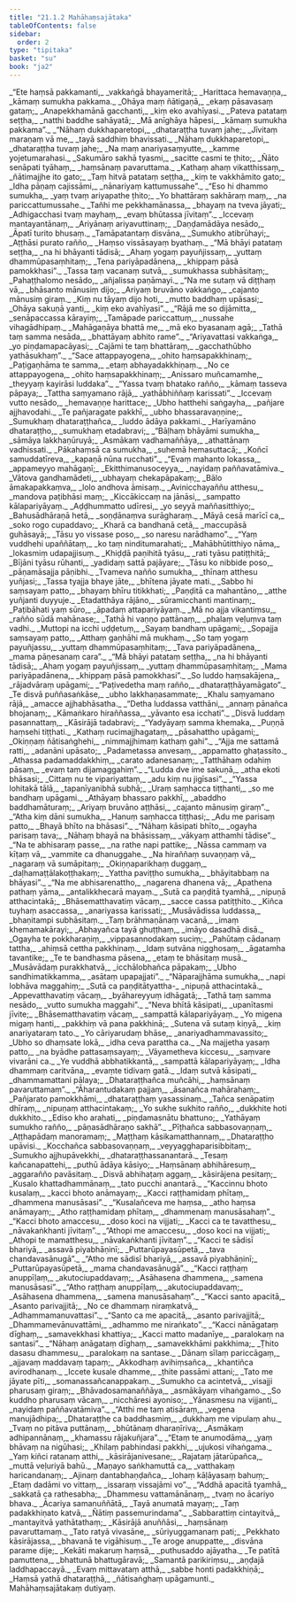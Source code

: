 ```yaml
---
title: "21.1.2 Mahāhaṃsajātaka"
tableOfContents: false
sidebar:
  order: 2
type: "tipitaka"
basket: "su"
book: "ja2"
---
```



<DynamicBreadcrumb />

<Division number="89" book="ja2" bookNo="23" page="90">

<Paragraph number="860" type="verses" book="ja2">
_“Ete haṃsā pakkamanti,_  
_vakkaṅgā bhayameritā;_  
_Harittaca hemavaṇṇa,_  
_kāmaṃ sumukha pakkama._  

</Paragraph>

</Division>
<Division number="90" book="ja2" bookNo="23" page="90">

<Paragraph number="861" type="verses" book="ja2">
_Ohāya maṃ ñātigaṇā,_  
_ekaṃ pāsavasaṃ gataṃ;_  
_Anapekkhamānā gacchanti,_  
_kiṃ eko avahīyasi._  

</Paragraph>

</Division>
<Division number="91" book="ja2" bookNo="23" page="90">

<Paragraph number="862" type="verses" book="ja2">
_Pateva patataṃ seṭṭha,_  
_natthi baddhe sahāyatā;_  
_Mā anīghāya hāpesi,_  
_kāmaṃ sumukha pakkama”._  

</Paragraph>

</Division>
<Division number="92" book="ja2" bookNo="23" page="90">

<Paragraph number="863" type="verses" book="ja2">
_“Nāhaṃ dukkhaparetopi,_  
_dhataraṭṭha tuvaṃ jahe;_  
_Jīvitaṃ maraṇaṃ vā me,_  
_tayā saddhiṃ bhavissati._  

</Paragraph>

</Division>
<Division number="93" book="ja2" bookNo="23" page="90">

<Paragraph number="864" type="verses" book="ja2">
_Nāhaṃ dukkhaparetopi,_  
_dhataraṭṭha tuvaṃ jahe;_  
_Na maṃ anariyasaṃyutte,_  
_kamme yojetumarahasi._  

</Paragraph>

</Division>
<Division number="94" book="ja2" bookNo="23" page="90">

<Paragraph number="865" type="verses" book="ja2">
_Sakumāro sakhā tyasmi,_  
_sacitte casmi te ṭhito;_  
_Ñāto senāpati tyāhaṃ,_  
_haṃsānaṃ pavaruttama._  

</Paragraph>

</Division>
<Division number="95" book="ja2" bookNo="23" page="91">

<Paragraph number="866" type="verses" book="ja2">
_Kathaṃ ahaṃ vikatthissaṃ,_  
_ñātimajjhe ito gato;_  
_Taṃ hitvā patataṃ seṭṭha,_  
_kiṃ te vakkhāmito gato;_  
_Idha pāṇaṃ cajissāmi,_  
_nānariyaṃ kattumussahe”._  

</Paragraph>

</Division>
<Division number="96" book="ja2" bookNo="23" page="91">

<Paragraph number="867" type="verses" book="ja2">
_“Eso hi dhammo sumukha,_  
_yaṃ tvaṃ ariyapathe ṭhito;_  
_Yo bhattāraṃ sakhāraṃ maṃ,_  
_na pariccattumussahe._  

</Paragraph>

</Division>
<Division number="97" book="ja2" bookNo="23" page="91">

<Paragraph number="868" type="verses" book="ja2">
_Tañhi me pekkhamānassa,_  
_bhayaṃ na tveva jāyati;_  
_Adhigacchasi tvaṃ mayhaṃ,_  
_evaṃ bhūtassa jīvitaṃ”._  

</Paragraph>

</Division>
<Division number="98" book="ja2" bookNo="23" page="91">

<Paragraph number="869" type="verses" book="ja2">
_Iccevaṃ mantayantānaṃ,_  
_Ariyānaṃ ariyavuttinaṃ;_  
_Daṇḍamādāya nesādo,_  
_Āpatī turito bhusaṃ._  

</Paragraph>

</Division>
<Division number="99" book="ja2" bookNo="23" page="91">

<Paragraph number="870" type="verses" book="ja2">
_Tamāpatantaṃ disvāna,_  
_Sumukho atibrūhayi;_  
_Aṭṭhāsi purato rañño,_  
_Haṃso vissāsayaṃ byathaṃ._  

</Paragraph>

</Division>
<Division number="100" book="ja2" bookNo="23" page="91">

<Paragraph number="871" type="verses" book="ja2">
_“Mā bhāyi patataṃ seṭṭha,_  
_na hi bhāyanti tādisā;_  
_Ahaṃ yogaṃ payuñjissaṃ,_  
_yuttaṃ dhammūpasaṃhitaṃ;_  
_Tena pariyāpadānena,_  
_khippaṃ pāsā pamokkhasi”._  

</Paragraph>

</Division>
<Division number="101" book="ja2" bookNo="23" page="91">

<Paragraph number="872" type="verses" book="ja2">
_Tassa taṃ vacanaṃ sutvā,_  
_sumukhassa subhāsitaṃ;_  
_Pahaṭṭhalomo nesādo,_  
_añjalissa paṇāmayi._  

</Paragraph>

</Division>
<Division number="102" book="ja2" bookNo="23" page="91">

<Paragraph number="873" type="verses" book="ja2">
_“Na me sutaṃ vā diṭṭhaṃ vā,_  
_bhāsanto mānusiṃ dijo;_  
_Ariyaṃ bruvāno vakkaṅgo,_  
_cajanto mānusiṃ giraṃ._  

</Paragraph>

</Division>
<Division number="103" book="ja2" bookNo="23" page="91">

<Paragraph number="874" type="verses" book="ja2">
_Kiṃ nu tāyaṃ dijo hoti,_  
_mutto baddhaṃ upāsasi;_  
_Ohāya sakuṇā yanti,_  
_kiṃ eko avahīyasi”._  

</Paragraph>

</Division>
<Division number="104" book="ja2" bookNo="23" page="91">

<Paragraph number="875" type="verses" book="ja2">
_“Rājā me so dijāmitta,_  
_senāpaccassa kārayiṃ;_  
_Tamāpade pariccattuṃ,_  
_nussahe vihagādhipaṃ._  

</Paragraph>

</Division>
<Division number="105" book="ja2" bookNo="23" page="91">

<Paragraph number="876" type="verses" book="ja2">
_Mahāgaṇāya bhattā me,_  
_mā eko byasanaṃ agā;_  
_Tathā taṃ samma nesāda,_  
_bhattāyaṃ abhito rame”._  

</Paragraph>

</Division>
<Division number="106" book="ja2" bookNo="23" page="92">

<Paragraph number="877" type="verses" book="ja2">
_“Ariyavattasi vakkaṅga,_  
_yo piṇḍamapacāyasi;_  
_Cajāmi te taṃ bhattāraṃ,_  
_gacchathūbho yathāsukhaṃ”._  

</Paragraph>

</Division>
<Division number="107" book="ja2" bookNo="23" page="92">

<Paragraph number="878" type="verses" book="ja2">
_“Sace attappayogena,_  
_ohito haṃsapakkhinaṃ;_  
_Paṭigaṇhāma te samma,_  
_etaṃ abhayadakkhiṇaṃ._  

</Paragraph>

</Division>
<Division number="108" book="ja2" bookNo="23" page="92">

<Paragraph number="879" type="verses" book="ja2">
_No ce attappayogena,_  
_ohito haṃsapakkhinaṃ;_  
_Anissaro muñcamamhe,_  
_theyyaṃ kayirāsi luddaka”._  

</Paragraph>

</Division>
<Division number="109" book="ja2" bookNo="23" page="92">

<Paragraph number="880" type="verses" book="ja2">
_“Yassa tvaṃ bhatako rañño,_  
_kāmaṃ tasseva pāpaya;_  
_Tattha saṃyamano rājā,_  
_yathābhiññaṃ karissati”._  

</Paragraph>

</Division>
<Division number="110" book="ja2" bookNo="23" page="92">

<Paragraph number="881" type="verses" book="ja2">
_Iccevaṃ vutto nesādo,_  
_hemavaṇṇe harittace;_  
_Ubho hatthehi saṅgayha,_  
_pañjare ajjhavodahi._  

</Paragraph>

</Division>
<Division number="111" book="ja2" bookNo="23" page="92">

<Paragraph number="882" type="verses" book="ja2">
_Te pañjaragate pakkhī,_  
_ubho bhassaravaṇṇine;_  
_Sumukhaṃ dhataraṭṭhañca,_  
_luddo ādāya pakkami._  

</Paragraph>

</Division>
<Division number="112" book="ja2" bookNo="23" page="92">

<Paragraph number="883" type="verses" book="ja2">
_Harīyamāno dhataraṭṭho,_  
_sumukhaṃ etadabravi;_  
_“Bāḷhaṃ bhāyāmi sumukha,_  
_sāmāya lakkhaṇūruyā;_  
_Asmākaṃ vadhamaññāya,_  
_athattānaṃ vadhissati._  

</Paragraph>

</Division>
<Division number="113" book="ja2" bookNo="23" page="92">

<Paragraph number="884" type="verses" book="ja2">
_Pākahaṃsā ca sumukha,_  
_suhemā hemasuttacā;_  
_Koñcī samuddatīreva,_  
_kapaṇā nūna rucchati”._  

</Paragraph>

</Division>
<Division number="114" book="ja2" bookNo="23" page="92">

<Paragraph number="885" type="verses" book="ja2">
_“Evaṃ mahanto lokassa,_  
_appameyyo mahāgaṇī;_  
_Ekitthimanusoceyya,_  
_nayidaṃ paññavatāmiva._  

</Paragraph>

</Division>
<Division number="115" book="ja2" bookNo="23" page="92">

<Paragraph number="886" type="verses" book="ja2">
_Vātova gandhamādeti,_  
_ubhayaṃ chekapāpakaṃ;_  
_Bālo āmakapakkaṃva,_  
_lolo andhova āmisaṃ._  

</Paragraph>

</Division>
<Division number="116" book="ja2" bookNo="23" page="92">

<Paragraph number="887" type="verses" book="ja2">
_Avinicchayaññu atthesu,_  
_mandova paṭibhāsi maṃ;_  
_Kiccākiccaṃ na jānāsi,_  
_sampatto kālapariyāyaṃ._  

</Paragraph>

</Division>
<Division number="117" book="ja2" bookNo="23" page="92">

<Paragraph number="888" type="verses" book="ja2">
_Aḍḍhummatto udīresi,_  
_yo seyyā maññasitthiyo;_  
_Bahusādhāraṇā hetā,_  
_soṇḍānaṃva surāgharaṃ._  

</Paragraph>

</Division>
<Division number="118" book="ja2" bookNo="23" page="93">

<Paragraph number="889" type="verses" book="ja2">
_Māyā cesā marīcī ca,_  
_soko rogo cupaddavo;_  
_Kharā ca bandhanā cetā,_  
_maccupāsā guhāsayā;_  
_Tāsu yo vissase poso,_  
_so naresu narādhamo”._  

</Paragraph>

</Division>
<Division number="119" book="ja2" bookNo="23" page="93">

<Paragraph number="890" type="verses" book="ja2">
_“Yaṃ vuddhehi upaññātaṃ,_  
_ko taṃ ninditumarahati;_  
_Mahābhūtitthiyo nāma,_  
_lokasmiṃ udapajjisuṃ._  

</Paragraph>

</Division>
<Division number="120" book="ja2" bookNo="23" page="93">

<Paragraph number="891" type="verses" book="ja2">
_Khiḍḍā paṇihitā tyāsu,_  
_rati tyāsu patiṭṭhitā;_  
_Bījāni tyāsu rūhanti,_  
_yadidaṃ sattā pajāyare;_  
_Tāsu ko nibbide poso,_  
_pāṇamāsajja pāṇibhi._  

</Paragraph>

</Division>
<Division number="121" book="ja2" bookNo="23" page="93">

<Paragraph number="892" type="verses" book="ja2">
_Tvameva nañño sumukha,_  
_thīnaṃ atthesu yuñjasi;_  
_Tassa tyajja bhaye jāte,_  
_bhītena jāyate mati._  

</Paragraph>

</Division>
<Division number="122" book="ja2" bookNo="23" page="93">

<Paragraph number="893" type="verses" book="ja2">
_Sabbo hi saṃsayaṃ patto,_  
_bhayaṃ bhīru titikkhati;_  
_Paṇḍitā ca mahantāno,_  
_atthe yuñjanti duyyuje._  

</Paragraph>

</Division>
<Division number="123" book="ja2" bookNo="23" page="93">

<Paragraph number="894" type="verses" book="ja2">
_Etadatthāya rājāno,_  
_sūramicchanti mantinaṃ;_  
_Paṭibāhati yaṃ sūro,_  
_āpadaṃ attapariyāyaṃ._  

</Paragraph>

</Division>
<Division number="124" book="ja2" bookNo="23" page="93">

<Paragraph number="895" type="verses" book="ja2">
_Mā no ajja vikantiṃsu,_  
_rañño sūdā mahānase;_  
_Tathā hi vaṇṇo pattānaṃ,_  
_phalaṃ veḷuṃva taṃ vadhi._  

</Paragraph>

</Division>
<Division number="125" book="ja2" bookNo="23" page="93">

<Paragraph number="896" type="verses" book="ja2">
_Muttopi na icchi uḍḍetuṃ,_  
_Sayaṃ bandhaṃ upāgami;_  
_Sopajja saṃsayaṃ patto,_  
_Atthaṃ gaṇhāhi mā mukhaṃ._  

</Paragraph>

</Division>
<Division number="126" book="ja2" bookNo="23" page="93">

<Paragraph number="897" type="verses" book="ja2">
_So taṃ yogaṃ payuñjassu,_  
_yuttaṃ dhammūpasaṃhitaṃ;_  
_Tava pariyāpadānena,_  
_mama pāṇesanaṃ cara”._  

</Paragraph>

</Division>
<Division number="127" book="ja2" bookNo="23" page="93">

<Paragraph number="898" type="verses" book="ja2">
_“Mā bhāyi patataṃ seṭṭha,_  
_na hi bhāyanti tādisā;_  
_Ahaṃ yogaṃ payuñjissaṃ,_  
_yuttaṃ dhammūpasaṃhitaṃ;_  
_Mama pariyāpadānena,_  
_khippaṃ pāsā pamokkhasi”._  

</Paragraph>

</Division>
<Division number="128" book="ja2" bookNo="23" page="93">

<Paragraph number="899" type="verses" book="ja2">
_So luddo haṃsakājena,_  
_rājadvāraṃ upāgami;_  
_“Paṭivedetha maṃ rañño,_  
_dhataraṭṭhāyamāgato”._  

</Paragraph>

</Division>
<Division number="129" book="ja2" bookNo="23" page="94">

<Paragraph number="900" type="verses" book="ja2">
_Te disvā puññasaṅkāse,_  
_ubho lakkhaṇasammate;_  
_Khalu saṃyamano rājā,_  
_amacce ajjhabhāsatha._  

</Paragraph>

</Division>
<Division number="130" book="ja2" bookNo="23" page="94">

<Paragraph number="901" type="verses" book="ja2">
_“Detha luddassa vatthāni,_  
_annaṃ pānañca bhojanaṃ;_  
_Kāmaṅkaro hiraññassa,_  
_yāvanto esa icchati”._  

</Paragraph>

</Division>
<Division number="131" book="ja2" bookNo="23" page="94">

<Paragraph number="902" type="verses" book="ja2">
_Disvā luddaṃ pasannattaṃ,_  
_Kāsirājā tadabravi;_  
_“Yadyāyaṃ samma khemaka,_  
_Puṇṇā haṃsehi tiṭṭhati._  

</Paragraph>

</Division>
<Division number="132" book="ja2" bookNo="23" page="94">

<Paragraph number="903" type="verses" book="ja2">
_Kathaṃ rucimajjhagataṃ,_  
_pāsahattho upāgami;_  
_Okiṇṇaṃ ñātisaṅghehi,_  
_nimmajjhimaṃ kathaṃ gahi”._  

</Paragraph>

</Division>
<Division number="133" book="ja2" bookNo="23" page="94">

<Paragraph number="904" type="verses" book="ja2">
_“Ajja me sattamā ratti,_  
_adanāni upāsato;_  
_Padametassa anvesaṃ,_  
_appamatto ghaṭassito._  

</Paragraph>

</Division>
<Division number="134" book="ja2" bookNo="23" page="94">

<Paragraph number="905" type="verses" book="ja2">
_Athassa padamaddakkhiṃ,_  
_carato adanesanaṃ;_  
_Tatthāhaṃ odahiṃ pāsaṃ,_  
_evaṃ taṃ dijamaggahiṃ”._  

</Paragraph>

</Division>
<Division number="135" book="ja2" bookNo="23" page="94">

<Paragraph number="906" type="verses" book="ja2">
_“Ludda dve ime sakuṇā,_  
_atha ekoti bhāsasi;_  
_Cittaṃ nu te vipariyattaṃ,_  
_adu kiṃ nu jigīsasi”._  

</Paragraph>

</Division>
<Division number="136" book="ja2" bookNo="23" page="94">

<Paragraph number="907" type="verses" book="ja2">
_“Yassa lohitakā tālā,_  
_tapanīyanibhā subhā;_  
_Uraṃ saṃhacca tiṭṭhanti,_  
_so me bandhaṃ upāgami._  

</Paragraph>

</Division>
<Division number="137" book="ja2" bookNo="23" page="94">

<Paragraph number="908" type="verses" book="ja2">
_Athāyaṃ bhassaro pakkhī,_  
_abaddho baddhamāturaṃ;_  
_Ariyaṃ bruvāno aṭṭhāsi,_  
_cajanto mānusiṃ giraṃ”._  

</Paragraph>

</Division>
<Division number="138" book="ja2" bookNo="23" page="94">

<Paragraph number="909" type="verses" book="ja2">
_“Atha kiṃ dāni sumukha,_  
_Hanuṃ saṃhacca tiṭṭhasi;_  
_Adu me parisaṃ patto,_  
_Bhayā bhīto na bhāsasi”._  

</Paragraph>

</Division>
<Division number="139" book="ja2" bookNo="23" page="94">

<Paragraph number="910" type="verses" book="ja2">
_“Nāhaṃ kāsipati bhīto,_  
_ogayha parisaṃ tava;_  
_Nāhaṃ bhayā na bhāsissaṃ,_  
_vākyaṃ atthamhi tādise”._  

</Paragraph>

</Division>
<Division number="140" book="ja2" bookNo="23" page="94">

<Paragraph number="911" type="verses" book="ja2">
_“Na te abhisaraṃ passe,_  
_na rathe napi pattike;_  
_Nāssa cammaṃ va kīṭaṃ vā,_  
_vammite ca dhanuggahe._  

</Paragraph>

</Division>
<Division number="141" book="ja2" bookNo="23" page="95">

<Paragraph number="912" type="verses" book="ja2">
_Na hiraññaṃ suvaṇṇaṃ vā,_  
_nagaraṃ vā sumāpitaṃ;_  
_Okiṇṇaparikhaṃ duggaṃ,_  
_daḷhamaṭṭālakoṭṭhakaṃ;_  
_Yattha paviṭṭho sumukha,_  
_bhāyitabbaṃ na bhāyasi”._  

</Paragraph>

</Division>
<Division number="142" book="ja2" bookNo="23" page="95">

<Paragraph number="913" type="verses" book="ja2">
_“Na me abhisarenattho,_  
_nagarena dhanena vā;_  
_Apathena pathaṃ yāma,_  
_antalikkhecarā mayaṃ._  

</Paragraph>

</Division>
<Division number="143" book="ja2" bookNo="23" page="95">

<Paragraph number="914" type="verses" book="ja2">
_Sutā ca paṇḍitā tyamhā,_  
_nipuṇā atthacintakā;_  
_Bhāsematthavatiṃ vācaṃ,_  
_sacce cassa patiṭṭhito._  

</Paragraph>

</Division>
<Division number="144" book="ja2" bookNo="23" page="95">

<Paragraph number="915" type="verses" book="ja2">
_Kiñca tuyhaṃ asaccassa,_  
_anariyassa karissati;_  
_Musāvādissa luddassa,_  
_bhaṇitampi subhāsitaṃ._  

</Paragraph>

</Division>
<Division number="145" book="ja2" bookNo="23" page="95">

<Paragraph number="916" type="verses" book="ja2">
_Taṃ brāhmaṇānaṃ vacanā,_  
_imaṃ khemamakārayi;_  
_Abhayañca tayā ghuṭṭhaṃ,_  
_imāyo dasadhā disā._  

</Paragraph>

</Division>
<Division number="146" book="ja2" bookNo="23" page="95">

<Paragraph number="917" type="verses" book="ja2">
_Ogayha te pokkharaṇiṃ,_  
_vippasannodakaṃ suciṃ;_  
_Pahūtaṃ cādanaṃ tattha,_  
_ahiṃsā cettha pakkhinaṃ._  

</Paragraph>

</Division>
<Division number="147" book="ja2" bookNo="23" page="95">

<Paragraph number="918" type="verses" book="ja2">
_Idaṃ sutvāna nigghosaṃ,_  
_āgatamha tavantike;_  
_Te te bandhasma pāsena,_  
_etaṃ te bhāsitaṃ musā._  

</Paragraph>

</Division>
<Division number="148" book="ja2" bookNo="23" page="95">

<Paragraph number="919" type="verses" book="ja2">
_Musāvādaṃ purakkhatvā,_  
_icchālobhañca pāpakaṃ;_  
_Ubho sandhimatikkamma,_  
_asātaṃ upapajjati”._  

</Paragraph>

</Division>
<Division number="149" book="ja2" bookNo="23" page="95">

<Paragraph number="920" type="verses" book="ja2">
_“Nāparajjhāma sumukha,_  
_napi lobhāva maggahiṃ;_  
_Sutā ca paṇḍitātyattha-_  
_nipuṇā atthacintakā._  

</Paragraph>

</Division>
<Division number="150" book="ja2" bookNo="23" page="95">

<Paragraph number="921" type="verses" book="ja2">
_Appevatthavatiṃ vācaṃ,_  
_byāhareyyuṃ idhāgatā;_  
_Tathā taṃ samma nesādo,_  
_vutto sumukha maggahi”._  

</Paragraph>

</Division>
<Division number="151" book="ja2" bookNo="23" page="95">

<Paragraph number="922" type="verses" book="ja2">
_“Neva bhītā kāsipati,_  
_upanītasmi jīvite;_  
_Bhāsematthavatiṃ vācaṃ,_  
_sampattā kālapariyāyaṃ._  

</Paragraph>

</Division>
<Division number="152" book="ja2" bookNo="23" page="95">

<Paragraph number="923" type="verses" book="ja2">
_Yo migena migaṃ hanti,_  
_pakkhiṃ vā pana pakkhinā;_  
_Sutena vā sutaṃ kiṇyā,_  
_kiṃ anariyataraṃ tato._  

</Paragraph>

</Division>
<Division number="153" book="ja2" bookNo="23" page="96">

<Paragraph number="924" type="verses" book="ja2">
_Yo cāriyarudaṃ bhāse,_  
_anariyadhammavassito;_  
_Ubho so dhaṃsate lokā,_  
_idha ceva parattha ca._  

</Paragraph>

</Division>
<Division number="154" book="ja2" bookNo="23" page="96">

<Paragraph number="925" type="verses" book="ja2">
_Na majjetha yasaṃ patto,_  
_na byādhe pattasaṃsayaṃ;_  
_Vāyametheva kiccesu,_  
_saṃvare vivarāni ca._  

</Paragraph>

</Division>
<Division number="155" book="ja2" bookNo="23" page="96">

<Paragraph number="926" type="verses" book="ja2">
_Ye vuddhā abbhatikkantā,_  
_sampattā kālapariyāyaṃ;_  
_Idha dhammaṃ caritvāna,_  
_evaṃte tidivaṃ gatā._  

</Paragraph>

</Division>
<Division number="156" book="ja2" bookNo="23" page="96">

<Paragraph number="927" type="verses" book="ja2">
_Idaṃ sutvā kāsipati,_  
_dhammamattani pālaya;_  
_Dhataraṭṭhañca muñcāhi,_  
_haṃsānaṃ pavaruttamaṃ”._  

</Paragraph>

</Division>
<Division number="157" book="ja2" bookNo="23" page="96">

<Paragraph number="928" type="verses" book="ja2">
_“Āharantudakaṃ pajjaṃ,_  
_āsanañca mahārahaṃ;_  
_Pañjarato pamokkhāmi,_  
_dhataraṭṭhaṃ yasassinaṃ._  

</Paragraph>

</Division>
<Division number="158" book="ja2" bookNo="23" page="96">

<Paragraph number="929" type="verses" book="ja2">
_Tañca senāpatiṃ dhīraṃ,_  
_nipuṇaṃ atthacintakaṃ;_  
_Yo sukhe sukhito rañño,_  
_dukkhite hoti dukkhito._  

</Paragraph>

</Division>
<Division number="159" book="ja2" bookNo="23" page="96">

<Paragraph number="930" type="verses" book="ja2">
_Ediso kho arahati,_  
_piṇḍamasnātu bhattuno;_  
_Yathāyaṃ sumukho rañño,_  
_pāṇasādhāraṇo sakhā”._  

</Paragraph>

</Division>
<Division number="160" book="ja2" bookNo="23" page="96">

<Paragraph number="931" type="verses" book="ja2">
_Pīṭhañca sabbasovaṇṇaṃ,_  
_Aṭṭhapādaṃ manoramaṃ;_  
_Maṭṭhaṃ kāsikamatthannaṃ,_  
_Dhataraṭṭho upāvisi._  

</Paragraph>

</Division>
<Division number="161" book="ja2" bookNo="23" page="96">

<Paragraph number="932" type="verses" book="ja2">
_Kocchañca sabbasovaṇṇaṃ,_  
_veyyagghaparisibbitaṃ;_  
_Sumukho ajjhupāvekkhi,_  
_dhataraṭṭhassanantarā._  

</Paragraph>

</Division>
<Division number="162" book="ja2" bookNo="23" page="96">

<Paragraph number="933" type="verses" book="ja2">
_Tesaṃ kañcanapattehi,_  
_puthū ādāya kāsiyo;_  
_Haṃsānaṃ abhihāresuṃ,_  
_aggarañño pavāsitaṃ._  

</Paragraph>

</Division>
<Division number="163" book="ja2" bookNo="23" page="96">

<Paragraph number="934" type="verses" book="ja2">
_Disvā abhihaṭaṃ aggaṃ,_  
_kāsirājena pesitaṃ;_  
_Kusalo khattadhammānaṃ,_  
_tato pucchi anantarā._  

</Paragraph>

</Division>
<Division number="164" book="ja2" bookNo="23" page="96">

<Paragraph number="935" type="verses" book="ja2">
_“Kaccinnu bhoto kusalaṃ,_  
_kacci bhoto anāmayaṃ;_  
_Kacci raṭṭhamidaṃ phītaṃ,_  
_dhammena manusāsasi”._  

</Paragraph>

</Division>
<Division number="165" book="ja2" bookNo="23" page="97">

<Paragraph number="936" type="verses" book="ja2">
_“Kusalañceva me haṃsa,_  
_atho haṃsa anāmayaṃ;_  
_Atho raṭṭhamidaṃ phītaṃ,_  
_dhammenaṃ manusāsahaṃ”._  

</Paragraph>

</Division>
<Division number="166" book="ja2" bookNo="23" page="97">

<Paragraph number="937" type="verses" book="ja2">
_“Kacci bhoto amaccesu,_  
_doso koci na vijjati;_  
_Kacci ca te tavatthesu,_  
_nāvakaṅkhanti jīvitaṃ”._  

</Paragraph>

</Division>
<Division number="167" book="ja2" bookNo="23" page="97">

<Paragraph number="938" type="verses" book="ja2">
_“Athopi me amaccesu,_  
_doso koci na vijjati;_  
_Athopi te mamatthesu,_  
_nāvakaṅkhanti jīvitaṃ”._  

</Paragraph>

</Division>
<Division number="168" book="ja2" bookNo="23" page="97">

<Paragraph number="939" type="verses" book="ja2">
_“Kacci te sādisī bhariyā,_  
_assavā piyabhāṇinī;_  
_Puttarūpayasūpetā,_  
_tava chandavasānugā”._  

</Paragraph>

</Division>
<Division number="169" book="ja2" bookNo="23" page="97">

<Paragraph number="940" type="verses" book="ja2">
_“Atho me sādisī bhariyā,_  
_assavā piyabhāṇinī;_  
_Puttarūpayasūpetā,_  
_mama chandavasānugā”._  

</Paragraph>

</Division>
<Division number="170" book="ja2" bookNo="23" page="97">

<Paragraph number="941" type="verses" book="ja2">
_“Kacci raṭṭhaṃ anuppīḷaṃ,_  
_akutociupaddavaṃ;_  
_Asāhasena dhammena,_  
_samena manusāsasi”._  

</Paragraph>

</Division>
<Division number="171" book="ja2" bookNo="23" page="97">

<Paragraph number="942" type="verses" book="ja2">
_“Atho raṭṭhaṃ anuppīḷaṃ,_  
_akutociupaddavaṃ;_  
_Asāhasena dhammena,_  
_samena manusāsahaṃ”._  

</Paragraph>

</Division>
<Division number="172" book="ja2" bookNo="23" page="97">

<Paragraph number="943" type="verses" book="ja2">
_“Kacci santo apacitā,_  
_Asanto parivajjitā;_  
_No ce dhammaṃ niraṃkatvā,_  
_Adhammamanuvattasi”._  

</Paragraph>

</Division>
<Division number="173" book="ja2" bookNo="23" page="97">

<Paragraph number="944" type="verses" book="ja2">
_“Santo ca me apacitā,_  
_asanto parivajjitā;_  
_Dhammamevānuvattāmi,_  
_adhammo me niraṅkato”._  

</Paragraph>

</Division>
<Division number="174" book="ja2" bookNo="23" page="97">

<Paragraph number="945" type="verses" book="ja2">
_“Kacci nānāgataṃ dīghaṃ,_  
_samavekkhasi khattiya;_  
_Kacci matto madanīye,_  
_paralokaṃ na santasi”._  

</Paragraph>

</Division>
<Division number="175" book="ja2" bookNo="23" page="97">

<Paragraph number="946" type="verses" book="ja2">
_“Nāhaṃ anāgataṃ dīghaṃ,_  
_samavekkhāmi pakkhima;_  
_Ṭhito dasasu dhammesu,_  
_paralokaṃ na santase._  

</Paragraph>

</Division>
<Division number="176" book="ja2" bookNo="23" page="97">

<Paragraph number="947" type="verses" book="ja2">
_Dānaṃ sīlaṃ pariccāgaṃ,_  
_ajjavaṃ maddavaṃ tapaṃ;_  
_Akkodhaṃ avihiṃsañca,_  
_khantiñca avirodhanaṃ._  

</Paragraph>

</Division>
<Division number="177" book="ja2" bookNo="23" page="97">

<Paragraph number="948" type="verses" book="ja2">
_Iccete kusale dhamme,_  
_ṭhite passāmi attani;_  
_Tato me jāyate pīti,_  
_somanassañcanappakaṃ._  

</Paragraph>

</Division>
<Division number="178" book="ja2" bookNo="23" page="98">

<Paragraph number="949" type="verses" book="ja2">
_Sumukho ca acintetvā,_  
_visajji pharusaṃ giraṃ;_  
_Bhāvadosamanaññāya,_  
_asmākāyaṃ vihaṅgamo._  

</Paragraph>

</Division>
<Division number="179" book="ja2" bookNo="23" page="98">

<Paragraph number="950" type="verses" book="ja2">
_So kuddho pharusaṃ vācaṃ,_  
_nicchāresi ayoniso;_  
_Yānasmesu na vijjanti,_  
_nayidaṃ paññavatāmiva”._  

</Paragraph>

</Division>
<Division number="180" book="ja2" bookNo="23" page="98">

<Paragraph number="951" type="verses" book="ja2">
_“Atthi me taṃ atisāraṃ,_  
_vegena manujādhipa;_  
_Dhataraṭṭhe ca baddhasmiṃ,_  
_dukkhaṃ me vipulaṃ ahu._  

</Paragraph>

</Division>
<Division number="181" book="ja2" bookNo="23" page="98">

<Paragraph number="952" type="verses" book="ja2">
_Tvaṃ no pitāva puttānaṃ,_  
_bhūtānaṃ dharaṇīriva;_  
_Asmākaṃ adhipannānaṃ,_  
_khamassu rājakuñjara”._  

</Paragraph>

</Division>
<Division number="182" book="ja2" bookNo="23" page="98">

<Paragraph number="953" type="verses" book="ja2">
_“Etaṃ te anumodāma,_  
_yaṃ bhāvaṃ na nigūhasi;_  
_Khilaṃ pabhindasi pakkhi,_  
_ujukosi vihaṅgama._  

</Paragraph>

</Division>
<Division number="183" book="ja2" bookNo="23" page="98">

<Paragraph number="954" type="verses" book="ja2">
_Yaṃ kiñci ratanaṃ atthi,_  
_kāsirājanivesane;_  
_Rajataṃ jātarūpañca,_  
_muttā veḷuriyā bahū._  

</Paragraph>

</Division>
<Division number="184" book="ja2" bookNo="23" page="98">

<Paragraph number="955" type="verses" book="ja2">
_Maṇayo saṅkhamuttā ca,_  
_vatthakaṃ haricandanaṃ;_  
_Ajinaṃ dantabhaṇḍañca,_  
_lohaṃ kāḷāyasaṃ bahuṃ;_  
_Etaṃ dadāmi vo vittaṃ,_  
_issaraṃ vissajāmi vo”._  

</Paragraph>

</Division>
<Division number="185" book="ja2" bookNo="23" page="98">

<Paragraph number="956" type="verses" book="ja2">
_“Addhā apacitā tyamhā,_  
_sakkatā ca rathesabha;_  
_Dhammesu vattamānānaṃ,_  
_tvaṃ no ācariyo bhava._  

</Paragraph>

</Division>
<Division number="186" book="ja2" bookNo="23" page="98">

<Paragraph number="957" type="verses" book="ja2">
_Ācariya samanuññātā,_  
_Tayā anumatā mayaṃ;_  
_Taṃ padakkhiṇato katvā,_  
_Ñātiṃ passemurindama”._  

</Paragraph>

</Division>
<Division number="187" book="ja2" bookNo="23" page="98">

<Paragraph number="958" type="verses" book="ja2">
_Sabbarattiṃ cintayitvā,_  
_mantayitvā yathātathaṃ;_  
_Kāsirājā anuññāsi,_  
_haṃsānaṃ pavaruttamaṃ._  

</Paragraph>

</Division>
<Division number="188" book="ja2" bookNo="23" page="98">

<Paragraph number="959" type="verses" book="ja2">
_Tato ratyā vivasāne,_  
_sūriyuggamanaṃ pati;_  
_Pekkhato kāsirājassa,_  
_bhavanā te vigāhisuṃ._  

</Paragraph>

</Division>
<Division number="189" book="ja2" bookNo="23" page="98">

<Paragraph number="960" type="verses" book="ja2">
_Te aroge anuppatte,_  
_disvāna parame dije;_  
_Kekāti makaruṃ haṃsā,_  
_puthusaddo ajāyatha._  

</Paragraph>

</Division>
<Division number="190" book="ja2" bookNo="23" page="99">

<Paragraph number="961" type="verses" book="ja2">
_Te patītā pamuttena,_  
_bhattunā bhattugāravā;_  
_Samantā parikiriṃsu,_  
_aṇḍajā laddhapaccayā._  

</Paragraph>

</Division>
<Division number="191" book="ja2" bookNo="23" page="99">

<Paragraph number="962" type="verses" book="ja2">
_Evaṃ mittavataṃ atthā,_  
_sabbe honti padakkhiṇā;_  
_Haṃsā yathā dhataraṭṭhā,_  
_ñātisaṅghaṃ upāgamunti._  


</Paragraph>
</Division>

<Paragraph number="963" type="center" book="ja2">
Mahāhaṃsajātakaṃ dutiyaṃ.
</Paragraph>